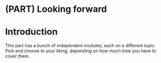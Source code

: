 # (PART) Looking forward {-}

# Introduction {#forward-intro}

This part has a bunch of independent modules, each on a different topic. Pick and choose to your liking, depending on how much time you have to cover them.
